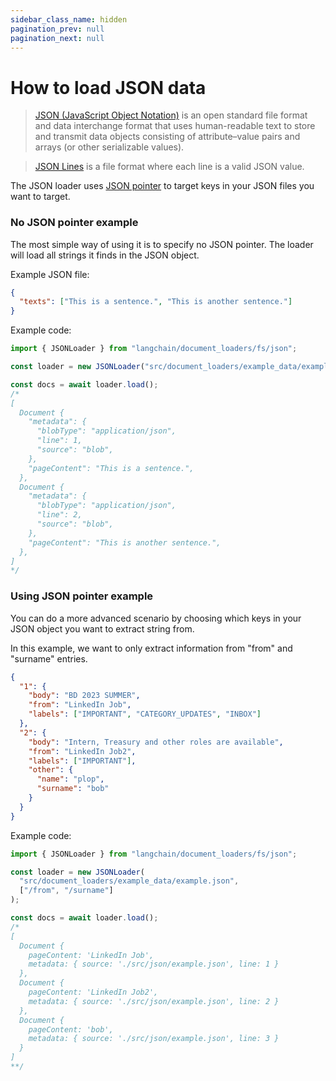 ```yaml
---
sidebar_class_name: hidden
pagination_prev: null
pagination_next: null
---
```


# How to load JSON data

> [JSON (JavaScript Object Notation)](https://en.wikipedia.org/wiki/JSON) is an open standard file format and data interchange format that uses human-readable text to store and transmit data objects consisting of attribute–value pairs and arrays (or other serializable values).

> [JSON Lines](https://jsonlines.org/) is a file format where each line is a valid JSON value.

The JSON loader uses [JSON pointer](https://github.com/janl/node-jsonpointer) to target keys in your JSON files you want to target.

### No JSON pointer example

The most simple way of using it is to specify no JSON pointer.
The loader will load all strings it finds in the JSON object.

Example JSON file:

```json
{
  "texts": ["This is a sentence.", "This is another sentence."]
}
```

Example code:

```typescript
import { JSONLoader } from "langchain/document_loaders/fs/json";

const loader = new JSONLoader("src/document_loaders/example_data/example.json");

const docs = await loader.load();
/*
[
  Document {
    "metadata": {
      "blobType": "application/json",
      "line": 1,
      "source": "blob",
    },
    "pageContent": "This is a sentence.",
  },
  Document {
    "metadata": {
      "blobType": "application/json",
      "line": 2,
      "source": "blob",
    },
    "pageContent": "This is another sentence.",
  },
]
*/
```

### Using JSON pointer example

You can do a more advanced scenario by choosing which keys in your JSON object you want to extract string from.

In this example, we want to only extract information from "from" and "surname" entries.

```json
{
  "1": {
    "body": "BD 2023 SUMMER",
    "from": "LinkedIn Job",
    "labels": ["IMPORTANT", "CATEGORY_UPDATES", "INBOX"]
  },
  "2": {
    "body": "Intern, Treasury and other roles are available",
    "from": "LinkedIn Job2",
    "labels": ["IMPORTANT"],
    "other": {
      "name": "plop",
      "surname": "bob"
    }
  }
}
```

Example code:

```typescript
import { JSONLoader } from "langchain/document_loaders/fs/json";

const loader = new JSONLoader(
  "src/document_loaders/example_data/example.json",
  ["/from", "/surname"]
);

const docs = await loader.load();
/*
[
  Document {
    pageContent: 'LinkedIn Job',
    metadata: { source: './src/json/example.json', line: 1 }
  },
  Document {
    pageContent: 'LinkedIn Job2',
    metadata: { source: './src/json/example.json', line: 2 }
  },
  Document {
    pageContent: 'bob',
    metadata: { source: './src/json/example.json', line: 3 }
  }
]
**/
```
